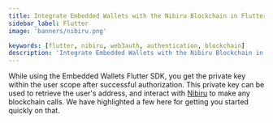```yaml
---
title: Integrate Embedded Wallets with the Nibiru Blockchain in Flutter
sidebar_label: Flutter
image: 'banners/nibiru.png'

keywords: [flutter, nibiru, web3auth, authentication, blockchain]
description: 'Integrate Embedded Wallets with the Nibiru Blockchain in Flutter | Embedded Wallets'
---
```



<SEO
  title="Integrate Embedded Wallets with the Nibiru Blockchain in Flutter"
  description="Integrate Embedded Wallets with the Nibiru Blockchain in Flutter | Embedded Wallets"
  image="https://web3auth.io/docs/banners/nibiru.png"
  slug="/embedded-wallets/connect-blockchain/evm/nibiru/flutter"
/>

While using the Embedded Wallets Flutter SDK, you get the private key within the user scope after successful authorization. This private key can be used to retrieve the user's address, and interact with [Nibiru](https://nibiru.fi/) to make any blockchain calls. We have highlighted a few here for getting you started quickly on that.

<EVMInteraction />
